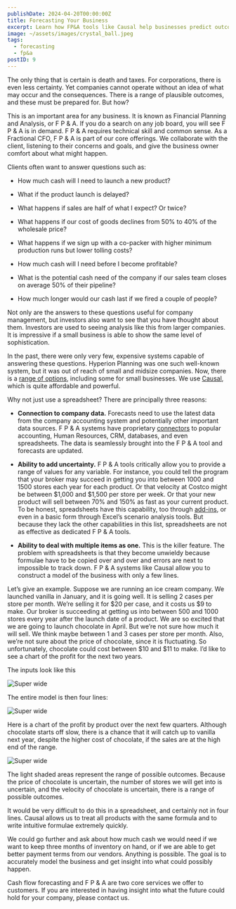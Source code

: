 ```yaml
---
publishDate: 2024-04-20T00:00:00Z
title: Forecasting Your Business
excerpt: Learn how FP&A tools like Causal help businesses predict outcomes and manage uncertainty, essential for management and impressing investors.
image: ~/assets/images/crystal_ball.jpeg
tags:
  - forecasting
  - fp&a
postID: 9
---
```


The only thing that is certain is death and taxes.  For corporations, there is even less certainty.  Yet companies cannot operate without an idea of what may occur and the consequences.  There is a range of plausible outcomes, and these must be prepared for.  But how?

This is an important area for any business.  It is known as Financial Planning and Analysis, or F P & A.  If you do a search on any job board, you will see F P & A is in demand.  F P & A requires technical skill and common sense.   As a Fractional CFO,  F P & A is part of our core offerings.  We collaborate with the client, listening to their concerns and goals, and give the business owner comfort about what might happen.

Clients often want to answer questions such as:

- How much cash will I need to launch a new product?

- What if the product launch is delayed?

- What happens if sales are half of what I expect?  Or twice?

- What happens if our cost of goods declines from 50% to 40% of the wholesale price?

- What happens if we sign up with a co-packer with higher minimum production runs but lower tolling costs?

- How much cash will I need before I become profitable?

- What is the potential cash need of the company if our sales team closes on average 50% of their pipeline?

- How much longer would our cash last if we fired a couple of people?

Not only are the answers to these questions useful for company management, but investors also want to see that you have thought about them.   Investors are used to seeing analysis like this from larger companies.  It is impressive if a small business is able to show the same level of sophistication.

In the past, there were only very few, expensive systems capable of answering these questions.  Hyperion Planning was one such well-known system, but it was out of reach of small and midsize companies.  Now, there is a [range of options](https://www.g2.com/categories/budgeting-and-forecasting?utf8=%E2%9C%93&selected_view=grid&segment=small-business#grid), including some for small businesses.  We use [Causal](https://causal.app/), which is quite affordable and powerful.  

Why not just use a spreadsheet?  There are principally three reasons:

- **Connection to company data.**   Forecasts need to use the latest data from the company accounting system and potentially other important data sources.  F P & A systems have proprietary [connectors](https://causal.app/integrations) to popular accounting, Human Resources, CRM, databases, and even spreadsheets.  The data is seamlessly brought into the F P & A tool and forecasts are updated.

- **Ability to add uncertainty.**  F P & A tools critically allow you to provide a range of values for any variable.  For instance, you could tell the program that your broker may succeed in getting you into between 1000 and 1500 stores each year for each product.  Or that velocity at Costco might be between $1,000 and $1,500 per store per week.   Or that your new product will sell between 70% and 150% as fast as your current product.  To be honest, spreadsheets have this capability, too through [add-ins](https://riskamp.com/), or even in a basic form through Excel’s scenario analysis tools.  But because they lack the other capabilities in this list, spreadsheets are not as effective as dedicated F P & A tools.

- **Ability to deal with multiple items as one.**  This is the killer feature.  The problem with spreadsheets is that they become unwieldy because formulae have to be copied over and over and errors are next to impossible to track down.  F P & A systems like Causal allow you to construct a model of the business with only a few lines.

Let’s give an example.  Suppose we are running an ice cream company.  We launched vanilla in January, and it is going well.  It is selling 2 cases per store per month.  We’re selling it for $20 per case, and it costs us $9 to make.   Our broker is succeeding at getting us into between 500 and 1000 stores every year after the launch date of a product.  We are so excited that we are going to launch chocolate in April.  But we’re not sure how much it will sell.  We think maybe between 1 and 3 cases per store per month. Also, we’re not sure about the price of chocolate, since it is fluctuating.  So unfortunately, chocolate could cost between $10 and $11 to make.  I’d like to see a chart of the profit for the next two years.

The inputs look like this

![Super wide](~/assets/images/causal-inputs.png)

The entire model is then four lines:

![Super wide](~/assets/images/causal-formulae.png)

Here is a chart of the profit by product over the next few quarters.  Although chocolate starts off slow, there is a chance that it will catch up to vanilla next year, despite the higher cost of chocolate, if the sales are at the high end of the range.

![Super wide](~/assets/images/causal-output.png)

The light shaded areas represent the range of possible outcomes.  Because the price of chocolate is uncertain, the number of stores we will get into is uncertain, and the velocity of chocolate is uncertain, there is a range of possible outcomes.

It would be very difficult to do this in a spreadsheet, and certainly not in four lines.  Causal allows us to treat all products with the same formula and to write intuitive formulae extremely quickly.

We could go further and ask about how much cash we would need if we want to keep three months of inventory on hand, or if we are able to get better payment terms from our vendors.  Anything is possible.  The goal is to accurately model the business and get insight into what could possibly happen.

Cash flow forecasting and F P & A are two core services we offer to customers.  If you are interested in having insight into what the future could hold for your company, please contact us.
